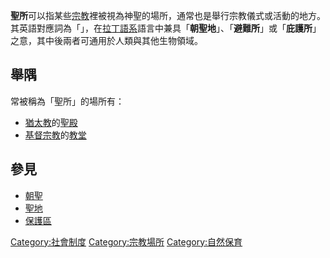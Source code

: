 {{Expand|time=2017-03-10T16:33:44+00:00}}

{{otheruses|subject=神聖的場所|other=關於與「避難所」標題相近或相同的條目|避难所}}

'''聖所'''可以指某些[[宗教|宗教]]裡被視為神聖的場所，通常也是舉行宗教儀式或活動的地方。其英語對應詞為「{{lang|en|Sanctuary}}」，在[[拉丁語系|拉丁語系]]語言中兼具「'''朝聖地'''」、「'''避難所'''」或「'''庇護所'''」之意，其中後兩者可通用於人類與其他生物領域。

== 舉隅 ==
常被稱為「聖所」的場所有：
* [[猶太教|猶太教]]的[[聖殿|聖殿]]
* [[基督宗教|基督宗教]]的[[教堂|教堂]]

== 參見 ==
* [[朝聖|朝聖]]
* [[聖地|聖地]]
* [[保護區|保護區]]

[[Category:社會制度|Category:社會制度]]
[[Category:宗教場所|Category:宗教場所]]
[[Category:自然保育|Category:自然保育]]